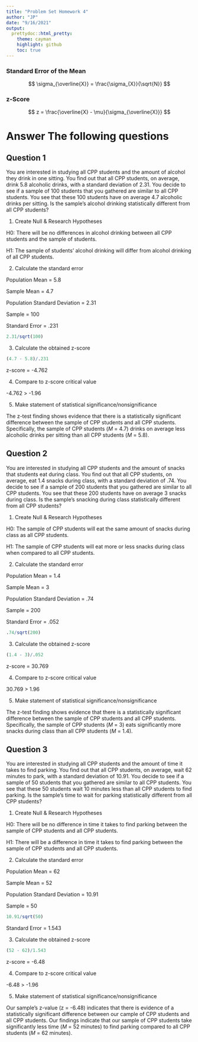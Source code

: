 ```yaml
---
title: "Problem Set Homework 4"
author: "JP"
date: "9/16/2021"
output:
  prettydoc::html_pretty:
    theme: cayman
    highlight: github
    toc: true
---
```


### Standard Error of the Mean

$$ \sigma_{\overline{X}} = \frac{\sigma_{X}}{\sqrt{N}} $$

### z-Score

$$ z = \frac{\overline{X} - \mu}{\sigma_{\overline{X}}} $$

# Answer The following questions

## Question 1

You are interested in studying all CPP students and the amount of alcohol they drink in one sitting. You find out that all CPP students, on average, drink 5.8 alcoholic drinks, with a standard deviation of 2.31. You decide to see if a sample of 100 students that you gathered are similar to all CPP students. You see that these 100 students have on average 4.7 alcoholic drinks per sitting. Is the sample's alcohol drinking statistically different from all CPP students? 

1. Create Null & Research Hypotheses

H0: There will be no differences in alcohol drinking between all CPP students and the sample of students.

H1: The sample of students' alcohol drinking will differ from alcohol drinking of all CPP students. 

2. Calculate the standard error

Population Mean = 5.8

Sample Mean = 4.7

Population Standard Deviation = 2.31

Sample = 100

Standard Error = .231

```r
2.31/sqrt(100)
```


3.  Calculate the obtained z-score

```r
(4.7 - 5.8)/.231
```

z-score = -4.762

4. Compare to z-score critical value

-4.762 > -1.96

5. Make statement of statistical significance/nonsignificance

The z-test finding shows evidence that there is a statistically significant difference between the sample of CPP students and all CPP students. Specifically, the sample of CPP students (*M* = 4.7) drinks on average less alcoholic drinks per sitting than all CPP students (*M* = 5.8). 

## Question 2

You are interested in studying all CPP students and the amount of snacks that students eat during class. You find out that all CPP students, on average, eat 1.4 snacks during class, with a standard deviation of .74. You decide to see if a sample of 200 students that you gathered are similar to all CPP students. You see that these 200 students have on average 3 snacks during class. Is the sample's snacking during class statistically different from all CPP students? 

1. Create Null & Research Hypotheses

H0: The sample of CPP students will eat the same amount of snacks during class as all CPP students. 

H1: The sample of CPP students will eat more or less snacks during class when compared to all CPP students. 

2. Calculate the standard error

Population Mean = 1.4

Sample Mean = 3

Population Standard Deviation = .74

Sample = 200

Standard Error = .052

```r
.74/sqrt(200)
```

3.  Calculate the obtained z-score

```r
(1.4 - 3)/.052
```

z-score = 30.769

4. Compare to z-score critical value

30.769 > 1.96

5. Make statement of statistical significance/nonsignificance

The z-test finding shows evidence that there is a statistically significant difference between the sample of CPP students and all CPP students. Specifically, the sample of CPP students (*M* = 3) eats significantly more snacks during class than all CPP students (*M* = 1.4). 

## Question 3

You are interested in studying all CPP students and the amount of time it takes to find parking. You find out that all CPP students, on average, wait 62 minutes to park, with a standard deviation of 10.91. You decide to see if a sample of 50 students that you gathered are similar to all CPP students. You see that these 50 students wait 10 minutes less than all CPP students to find parking. Is the sample's time to wait for parking statistically different from all CPP students? 

1. Create Null & Research Hypotheses

H0: There will be no difference in time it takes to find parking between the sample of CPP students and all CPP students.

H1: There will be a difference in time it takes to find parking between the sample of CPP students and all CPP students.

2. Calculate the standard error

Population Mean = 62

Sample Mean = 52

Population Standard Deviation = 10.91

Sample = 50

```r
10.91/sqrt(50)
```

Standard Error = 1.543

3.  Calculate the obtained z-score

```r
(52 - 62)/1.543
```

z-score = -6.48

4. Compare to z-score critical value

-6.48 > -1.96

5. Make statement of statistical significance/nonsignificance

Our sample's z-value (z = -6.48) indicates that there is evidence of a statistically significant difference between our cample of CPP students and all CPP students. Our findings indicate that our sample of CPP students take significantly less time (*M* = 52 minutes) to find parking compared to all CPP students (*M* = 62 minutes). 
